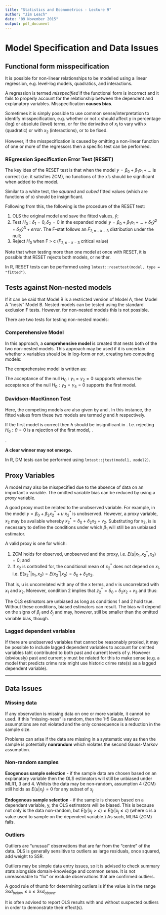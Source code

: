 ```yaml
---
title: "Statistics and Econometrics - Lecture 9"
author: "Jim Leach"
date: "09 November 2015"
output: pdf_document
---
```


# Model Specification and Data Issues

## Functional form misspecification

It is possible for non-linear relationships to be modelled using a linear regression, e.g. level-log models, quadratics, and interactions.

A regression is termed _misspecified_ if the functional form is incorrect and it fails to properly account for the relationship between the dependent and explanatory variables. Misspecification __causes bias__.

Sometimes it is simply possible to use common sense/interpretation to identify misspecification, e.g. whether or not x should affect y in percentage (log) or absolute (level) terms, or for the derivative of $x_i$ to vary with x (quadratic) or with $x_2$ (interactions), or to be fixed. 

However, if the misspecification is caused by omitting a non-linear function of one or more of the regressors then a specific test can be performed.

### REgression Specification Error Test (RESET)

The key idea of the RESET test is that when the model $y = \beta_0 + \beta_1 x_1 + ...$ is correct (i.e. it satisfies ZCM), no functions of the x's should be significant when added to the model. 

Similar to a white test, the _squared_ and _cubed_ fitted values (which are functions of x) should be insignificant. 

Following from this, the following is the procedure of the RESET test:

1. OLS the original model and save the fitted values, $\hat{y}$;
2. Test $H_0 : \delta_1 = 0, \delta_2 = 0$ in the expanded model $y = \beta_0 + \beta_1 x_1 + ... + \delta_1 \hat{y}^2 + \delta_2 \hat{y}^3 + error$. The F-stat follows an $F_{2, n-k-3}$ distribution under the null;
3. Reject $H_0$ when F > c ($F_{2, n-k-3}$ critical value)

Note that when testing more than one model at once with RESET, it is possible that RESET rejects both models, or neither.

In R, RESET tests can be performed using `lmtest::resettest(model, type = "fitted")`.

## Tests against Non-nested models

If it can be said that Model B is a restricted version of Model A, then Model A "nests" Model B. Nested models can be tested using the standard exclusion F tests. However, for non-nested models this is not possible.

There are two tests for testing non-nested models:

### Comperehensive Model

In this approach, a __comprehensive model__ is created that nests both of the two non-nested models. This approach may be used if it is uncertain whether x variables should be in log-form or not, creating two competing models:

\begin{equation} \label{eq:non_log}
y = \beta_0 + \beta_1 x_1 + \beta_2 x_2 + u
\end{equation}

\begin{equation} \label{eq:log}
y = \beta_0 + \beta_1 log(x_1) + \beta_2 log(x_2) + u
\end{equation}

The comprehensive model is written as:

\begin{equation} \label{eq:comprehensive}
y = \gamma_0 + \gamma_1 x_1 + \gamma_2 x_2 + \gamma_3 log(x_1) + \gamma_4 log(x_2) = u
\end{equation}

The acceptance of the null $H_0 : \gamma_1 = \gamma_2 = 0$ suppports \eqref{eq:log} whereas the acceptance of the null $H_0 : \gamma_3 = \gamma_4 = 0$ supports the first model.

### Davidson-MacKinnon Test

Here, the competing models are also given by \eqref{eq:non_log} and \eqref{eq:log}. In this instance, the fitted values from these two models are termed $g$ and $h$ respectively. 

If the first model \eqref{eq:non_log} is correct then $h$ should be insignificant in \eqref{eq:dm}. I.e. rejecting $H_0 : \theta = 0$ is a rejection of the first model, \eqref{eq:non_log}.

\begin{equation} \label{eq:dm}
y = \beta_0 + \beta_1 x_1 + \beta_2 x_2 + \theta h + u
\end{equation}.

__A clear winner may not emerge.__

In R, DM tests can be performed using `lmtest::jtest(model1, model2)`.

## Proxy Variables

A model may also be misspecified due to the absence of data on an important x variable. The omitted variable bias can be reduced by using a _proxy_ variable.

A good proxy must be related to the unobserved variable. For example, in the model $y = \beta_0 + \beta_2 x_2^* + u$ $x_2^*$ is unobserved. However, a proxy variable, $x_2$ may be available whereby $x_2^* = \delta_0 + \delta_2 x_2 + v_2$. Substituting for $x_2$, is is necessary to define the conditions under which $\beta_1$ will still be an unbiased estimator.

A valid proxy is one for which:

1. ZCM holds for observed, unobserved and the proxy, i.e. $E(u | x_1, x_2^*, x_2) = 0$; and
2. If $x_2$ is controlled for, the conditional mean of $x_2^*$ does not depend on $x_1$, i.e. $E(x_2^* | x_1, x_2) = E(x_2^* | x_2) = \delta_0 + \delta_2 x_2$.

That is, u is uncorrelated with any of the x terms, and $v$ is uncorrelated with $x_1$ and $x_2$. Moreover, condition 2 implies that $z_2^* = \delta_0 + \delta_2 x_2 + v_3$ and thus:

\begin{equation}
y = (\beta_0 + \beta_2\delta_0) + \beta_1 x_1 + \beta_2\delta_2 x_2 + (u + \beta_2 v_2)
\end{equation}

The OLS estimators are unbiased as long as conditions 1 and 2 hold true. Without these conditions, biased estimators can result. The bias will depend on the signs of $\beta_j$ and $\delta_j$ and may, however, still be smaller than the omitted variable bias, though.

### Lagged dependent variables

If there are unobserved variables that cannot be reasonably proxied, it may be possible to include lagged dependent variables to account for omitted variables taht contributed to both past and current levels of y. However (obviously) past and current $y$ must be related for this to make sense (e.g. a model that predicts crime rate might use historic crime rate(s) as a lagged dependent variable).

***

## Data Issues

### Missing data

If any observation is missing data on one or more variable, it cannot be used. If this "missing-ness" is random, then the 1-5 Gauss Markov assumptions are not violated and the only consequence is a reduction in the sample size. 

Problems can arise if the data are missing in a systematic way as then the sample is potentially __nonrandom__ which violates the second Gauss-Markov assumption. 

### Non-random samples

__Exogenous sample selection__ - if the sample data are chosen based on an explanatory variable then the OLS estimators will still be unbiased under MLR1, 3 and 4. Whilsts the data may be non-random, assumption 4  (ZCM) still holds as $E(u | x_j) = 0$ for any subset of $x_j$

__Endogenous sample selection__ - if the sample is chosen based on a dependant variable, y, the OLS estimators will be biased. This is because not only is the data non-random, but $E(y | x_j > c) \neq E(y | x_j \leq c)$ (where c is a value used to sample on the dependent variable.) As such, MLR4 (ZCM) fails.

### Outliers

Outliers are "unusual" observations that are far from the "centre" of the data. OLS is generally sensiitive to outliers as large residuals, once squared, add weight to SSR.

Outliers may be simple data entry issues, so it is advised to check summary stats alongside domain-knowledge and common sense. It is not unreasonable to "fix" or exclude observations that are confirmed outliers. 

A good rule of thumb for determining outliers is if the value is in the range $3sd_{below} \leq x \leq 3sd_{above}$.

It is often advised to report OLS results with and without suspected outliers in order to demonstrate their effect(s).






